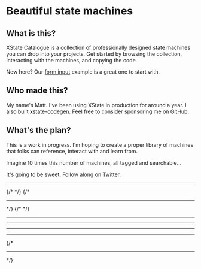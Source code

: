 
<div className="prose lg:prose-lg container mx-auto p-8 pt-16">

# <span className="text-blue-700">Beautiful</span> state machines

## What is this?

XState Catalogue is a collection of professionally designed state machines you can drop into your projects. Get started by browsing the collection, interacting with the machines, and copying the code.

New here? Our [form input](/machines/form-input) example is a great one to start with.

## Who made this?

My name's Matt. I've been using XState in production for around a year. I also built [xstate-codegen](https://github.com/mattpocock/xstate-codegen). Feel free to consider sponsoring me on [GitHub](https://github.com/sponsors/mattpocock).

## What's the plan?

This is a work in progress. I'm hoping to create a proper library of machines that folks can reference, interact with and learn from.

Imagine 10 times this number of machines, all tagged and searchable...

It's going to be sweet. Follow along on [Twitter](https://twitter.com/mpocock1).

</div>

<div className="h-12" />

<div className="container mx-auto p-8">
  <CategoryList.Wrapper title="Catalogue">
    <CategoryList.Section title="CRUD">
      <CategoryList.Item id="form-input"></CategoryList.Item>
      <CategoryList.Item id="create-or-update-form"></CategoryList.Item>
      <CategoryList.Item id="confirmation-dialog"></CategoryList.Item>
      <CategoryList.Item id="multi-step-form"></CategoryList.Item>
      <CategoryList.Item id="multi-step-form-with-validation"></CategoryList.Item>
      <CategoryList.ComingSoonItem
        title="Combo Box"
        icon={Icons.ListAltOutlined}
      />
    </CategoryList.Section>
    <hr />
    {/* <CategoryList.Section title="Backend Services">
      <CategoryList.Item title="API Endpoint"></CategoryList.Item>
    </CategoryList.Section> */}
    {/* <hr /> */}
    <CategoryList.Section title="Abstract">
      {/* <CategoryList.Item title="Async Sequences"></CategoryList.Item> */}
      <CategoryList.Item id="multi-step-timer"></CategoryList.Item>
      <CategoryList.Item id="queue"></CategoryList.Item>
      <CategoryList.Item id="debounce"></CategoryList.Item>
      <CategoryList.Item id="deduplication"></CategoryList.Item>
    </CategoryList.Section>
    <hr />
    <CategoryList.Section title="Lists">
      <CategoryList.Item id="pagination"></CategoryList.Item>
      <CategoryList.Item id="infinite-scroll"></CategoryList.Item>
      <CategoryList.Item id="drag-and-drop"></CategoryList.Item>
    </CategoryList.Section>
    <hr />
    <CategoryList.Section title="Data Fetching">
      <CategoryList.Item id="simple-data-fetch"></CategoryList.Item>
      <CategoryList.Item id="with-local-cache"></CategoryList.Item>
      <CategoryList.ComingSoonItem
        title="With Circuit Breaker"
        icon={Icons.BatteryAlertOutlined}
      ></CategoryList.ComingSoonItem>
    </CategoryList.Section>
    <hr />
    <CategoryList.Section title="Global State">
      <CategoryList.Item id="authentication"></CategoryList.Item>
    </CategoryList.Section>
    <hr />
    <CategoryList.Section title="Audio/Video">
      <CategoryList.Item id="netflix-style-video-hover"></CategoryList.Item>
      <CategoryList.ComingSoonItem
        title="Video / Audio controls"
        icon={Icons.PlayCircleOutlineOutlined}
      ></CategoryList.ComingSoonItem>
    </CategoryList.Section>
    {/* <hr />
    <CategoryList.Section title="Forms">
      <CategoryList.Item title="Sign Up Form"></CategoryList.Item>
      <CategoryList.Item title="Async Validation"></CategoryList.Item>
      <CategoryList.Item title="Multi-Step Form"></CategoryList.Item>
    </CategoryList.Section> */}
  </CategoryList.Wrapper>
</div>
